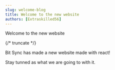 ```yaml
---
slug: welcome-blog
title: Welcome to the new website
authors: [Extraskilled56]
---
```


Welcome to the new website

{/* truncate */}

Bit Sync has made a new website made with react!

Stay tunned as what we are going to with it.